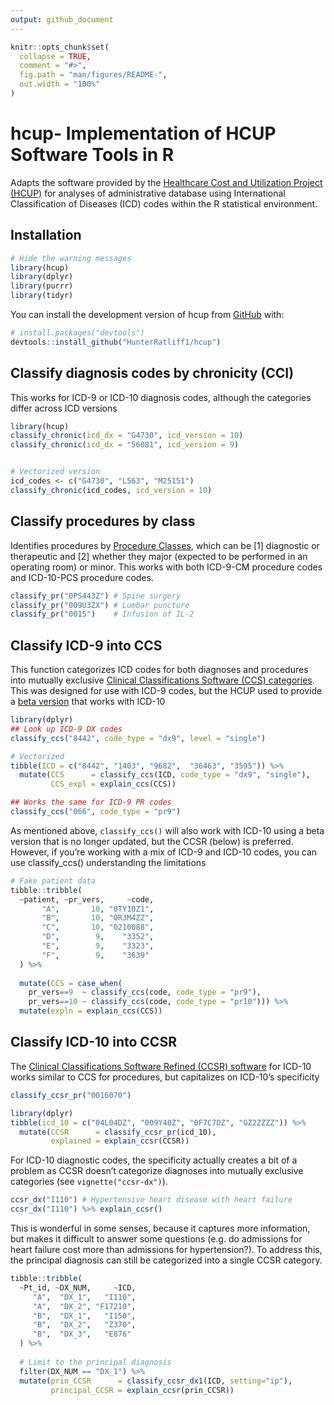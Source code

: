 ```yaml
---
output: github_document
---
```


<!-- README.md is generated from README.Rmd. Please edit that file -->

```r
knitr::opts_chunk$set(
  collapse = TRUE,
  comment = "#>",
  fig.path = "man/figures/README-",
  out.width = "100%"
)
```

# hcup- Implementation of HCUP Software Tools in R

<!-- badges: start -->
<!-- badges: end -->

Adapts the software provided by the [Healthcare Cost and Utilization Project (HCUP)](https://www.hcup-us.ahrq.gov/tools_software.jsp) 
for analyses of administrative database using International Classification of Diseases 
(ICD) codes within the R statistical environment.

## Installation

```r
# Hide the warning messages 
library(hcup)
library(dplyr)
library(purrr)
library(tidyr)
```


You can install the development version of hcup from [GitHub](https://github.com/) with:

``` r
# install.packages("devtools")
devtools::install_github("HunterRatliff1/hcup")
```

## Classify diagnosis codes by chronicity (CCI)

This works for ICD-9 or ICD-10 diagnosis codes, although the categories differ across ICD versions

```r
library(hcup)
classify_chronic(icd_dx = "G4730", icd_version = 10)
classify_chronic(icd_dx = "56081", icd_version = 9)


# Vectorized version
icd_codes <- c("G4730", "L563", "M25151")
classify_chronic(icd_codes, icd_version = 10)
```

## Classify procedures by class

Identifies procedures by [Procedure Classes](https://www.hcup-us.ahrq.gov/toolssoftware/procedureicd10/procedure_icd10.jsp), which can be [1] diagnostic or therapeutic and [2] whether they major 
(expected to be performed in an operating room) or minor. This works with both ICD-9-CM procedure codes and ICD-10-PCS procedure codes.

```r
classify_pr("0PS443Z") # Spine surgery
classify_pr("009U3ZX") # Lumbar puncture
classify_pr("0015")    # Infusion of IL-2
```

## Classify ICD-9 into CCS

This function categorizes ICD codes for both diagnoses and procedures into mutually exclusive 
[Clinical Classifications Software (CCS) categories](https://www.hcup-us.ahrq.gov/toolssoftware/ccs/ccs.jsp).
This was designed for use with ICD-9 codes, but the HCUP used to provide a [beta version](https://www.hcup-us.ahrq.gov/toolssoftware/ccsr/ccsr_archive.jsp) that works with ICD-10

```r
library(dplyr)
## Look up ICD-9 DX codes
classify_ccs("8442", code_type = "dx9", level = "single")

# Vectorized
tibble(ICD = c("8442", "1403", "9682",  "36463", "3595")) %>%
  mutate(CCS      = classify_ccs(ICD, code_type = "dx9", "single"),
         CCS_expl = explain_ccs(CCS))

## Works the same for ICD-9 PR codes
classify_ccs("066", code_type = "pr9")
```

As mentioned above, `classify_ccs()` will also work with ICD-10 using a beta version that is no longer
updated, but the CCSR (below) is preferred. However, if you're working with a mix of ICD-9 and ICD-10
codes, you can use classify_ccs() understanding the limitations

```r
# Fake patient data
tibble::tribble(
  ~patient, ~pr_vers,     ~code,
       "A",       10, "0TY10Z1",
       "B",       10, "0RJM4ZZ",
       "C",       10, "0210088",
       "D",        9,    "3352",
       "E",        9,    "3323",
       "F",        9,    "3639"
  ) %>%
  
  mutate(CCS = case_when(
    pr_vers==9  ~ classify_ccs(code, code_type = "pr9"),
    pr_vers==10 ~ classify_ccs(code, code_type = "pr10"))) %>%
  mutate(expln = explain_ccs(CCS))
```

## Classify ICD-10 into CCSR

The [Clinical Classifications Software Refined (CCSR) software](https://www.hcup-us.ahrq.gov/toolssoftware/ccsr/ccs_refined.jsp) for ICD-10
works similar to CCS for procedures, but capitalizes on ICD-10's specificity

```r
classify_ccsr_pr("0016070")

library(dplyr)
tibble(icd_10 = c("04L04DZ", "009Y40Z", "0F7C7DZ", "GZ2ZZZZ")) %>%
  mutate(CCSR      = classify_ccsr_pr(icd_10),
         explained = explain_ccsr(CCSR))
```

For ICD-10 diagnostic codes, the specificity actually creates a bit of a problem as
CCSR doesn't categorize diagnoses into mutually exclusive categories (see `vignette("ccsr-dx")`).

```r
ccsr_dx("I110") # Hypertensive heart disease with heart failure
ccsr_dx("I110") %>% explain_ccsr()
```

This is wonderful in some senses, because it captures more information, but makes it
difficult to answer some questions (e.g. do admissions for heart failure cost more than
admissions for hypertension?). To address this, the principal diagnosis can still be 
categorized into a single CCSR category.

```r
tibble::tribble(
  ~Pt_id, ~DX_NUM,     ~ICD,
     "A",  "DX_1",   "I110",
     "A",  "DX_2", "F17210",
     "B",  "DX_1",   "I150",
     "B",  "DX_2",   "Z370",
     "B",  "DX_3",   "E876"
  ) %>%
  
  # Limit to the principal diagnosis
  filter(DX_NUM == "DX_1") %>%
  mutate(prin_CCSR      = classify_ccsr_dx1(ICD, setting="ip"),
         principal_CCSR = explain_ccsr(prin_CCSR)) 
```


